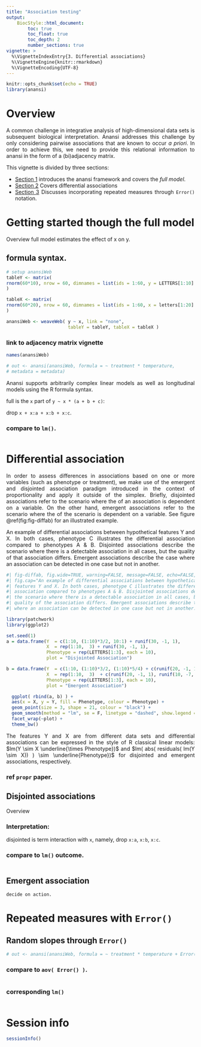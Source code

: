 ```yaml
---
title: "Association testing"
output:
    BiocStyle::html_document:
        toc: true
        toc_float: true
        toc_depth: 2
        number_sections: true
vignette: >
  %\VignetteIndexEntry{3. Differential associations}
  %\VignetteEngine{knitr::rmarkdown}
  %\VignetteEncoding{UTF-8}
---
```


<style>
body {
text-align: justify}
</style>

```r
knitr::opts_chunk$set(echo = TRUE)
library(anansi)
```


# Overview {-}
A common challenge in integrative analysis of high-dimensional data sets is 
subsequent biological interpretation. Anansi addresses this challenge by only 
considering pairwise associations that are known to occur *a priori*. In order
to achieve this, we need to provide this relational information to anansi in the
form of a (bi)adjacency matrix. 

This vignette is divided by three sections:

* [Section 1](#sec-da-1) introduces the anansi framework and covers the *full 
model*.  
* [Section 2](#sec-da-2) Covers differential associations
* [Section 3](#sec-da-3) Discusses incorporating repeated measures through 
`Error()` notation. 

# Getting started though the full model {#sec-da-1}
Overview
full model estimates the effect of x on y.

## formula syntax. 

```r
# setup anansiWeb
tableY <- matrix( 
rnorm(60*10), nrow = 60, dimnames = list(ids = 1:60, y = LETTERS[1:10] )
) 

tableX <- matrix( 
rnorm(60*20), nrow = 60, dimnames = list(ids = 1:60, x = letters[1:20] )
) 

anansiWeb <- weaveWeb( y ~ x, link = "none", 
                       tableY = tableY, tableX = tableX ) 
```

### link to adjacency matrix vignette

```r
names(anansiWeb) 
```

```r
# out <- anansi(anansiWeb, formula = ~ treatment * temperature, 
# metadata = metadata)
```
Anansi supports arbitrarily complex linear models as well as longitudinal models
using the R formula syntax. 

full is the `x` part of `y ~ x * (a + b + c)`:

drop `x + x:a + x:b + x:c`. 

### compare to `lm()`. 

```r

```

# Differential association {#sec-da-2}

In order to assess differences in associations based on one or more variables 
(such as phenotype or treatment), we make use of the emergent and disjointed 
association paradigm introduced in the context of proportionality \citep{diff_prop,quinn2017propr,part_corr} and apply it outside of the simplex. 
Briefly, disjointed associations refer to the scenario where the \textit{slope} 
of an association is dependent on a variable. On the other hand, emergent 
associations refer to the scenario where the \textit{strength} of the scenario 
is dependent on a variable. See figure \@ref(fig:fig-diffab) for an illustrated 
example. 

An example of differential associations between hypothetical features Y and X. 
In both cases, phenotype C illustrates the differential association compared to 
phenotypes A \& B. Disjointed associations describe the scenario where there is 
a detectable association in all cases, but the quality of that association 
differs. Emergent associations describe the case where an association can be 
detected in one case but not in another. 

```r
#| fig-diffab, fig.wide=TRUE, warning=FALSE, message=FALSE, echo=FALSE,
#| fig.cap="An example of differential associations between hypothetical
#| features Y and X. In both cases, phenotype C illustrates the differential 
#| association compared to phenotypes A & B. Disjointed associations describe 
#| the scenario where there is a detectable association in all cases, but the 
#| quality of the association differs. Emergent associations describe the case 
#| where an association can be detected in one case but not in another." 

library(patchwork)
library(ggplot2)

set.seed(1)
a = data.frame(Y  = c(1:10, (1:10)*3/2, 10:1) + runif(30, -1, 1),
               X  = rep(1:10,  3) + runif(30, -1, 1),
               Phenotype = rep(LETTERS[1:3], each = 10),
               plot = "Disjointed Association")

b = data.frame(Y  = c(1:10, (1:10)*3/2, (1:10)*5/4) + c(runif(20, -1, 1), runif(10, -7, 7)),
               X  = rep(1:10,  3)  + c(runif(20, -1, 1), runif(10, -7, 7)),
               Phenotype = rep(LETTERS[1:3], each = 10),
               plot = "Emergent Association")

  ggplot( rbind(a, b) ) +
  aes(x = X, y = Y, fill = Phenotype, colour = Phenotype) +
  geom_point(size = 3, shape = 21, colour = "black") +
  geom_smooth(method = "lm", se = F, linetype = "dashed", show.legend = F) +
  facet_wrap(~plot) +
  theme_bw() 

```

The features Y and X are from different data sets and differential associations 
can be expressed in the style of R classical linear models: 
$lm(Y \sim X \underline{\times Phenotype})$ and 
$lm( abs( residuals( lm(Y \sim X)) ) \sim \underline{Phenotype})$ for disjointed 
and emergent associations, respectively. 

### ref `propr` paper.

## Disjointed associations
Overview

### Interpretation:
disjointed is term interaction with `x`, namely, drop `x:a`, `x:b`, `x:c`. 

### compare to `lm()` outcome.

```r

```

## Emergent association
    decide on action. 

# Repeated measures with `Error()` {#sec-da-3}

## Random slopes through `Error()`

```r

# out <- anansi(anansiWeb, formula = ~ treatment * temperature + Error(participant_id), metadata = metadata)

```

### compare to `aov( Error() )`.

```r

```

### corresponding `lm()`

```r

```

# Session info

```r
sessionInfo()
```

